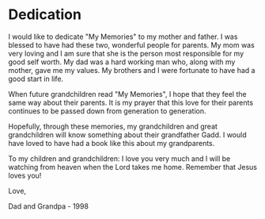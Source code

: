 # Dedication

I would like to dedicate "My Memories" to my mother and father. I was blessed to
have had these two, wonderful people for parents. My mom was very loving and I
am sure that she is the person most responsible for my good self worth. My dad
was a hard working man who, along with my mother, gave me my values. My brothers
and I were fortunate to have had a good start in life.

When future grandchildren read "My Memories", I hope that they feel the same way
about their parents. It is my prayer that this love for their parents continues
to be passed down from generation to generation.

Hopefully, through these memories, my grandchildren and great grandchildren will
know something about their grandfather Gadd. I would have loved to have had a
book like this about my grandparents.

To my children and grandchildren: I love you very much and I will be watching
from heaven when the Lord takes me home. Remember that Jesus loves you!

Love,

Dad and Grandpa - 1998

